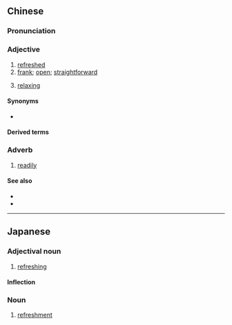 ==Chinese==
{{zh-forms}}

===Pronunciation===
{{zh-pron
|m=shuǎngkuài,tl=y
|c=song2 faai3
|h=pfs=sóng-khoai
|mn=sóng-khoài
|cat=a
}}

===Adjective===
{{zh-adj}}

# [[refreshed]]
# [[frank]]; [[open]]; [[straightforward]]
# {{lb|zh|Min Nan}} [[relaxing]]

====Synonyms====
* {{sense|frank}}
{{zh-syn-saurus|直爽}}

====Derived terms====
{{zh-der|不爽快|乾脆爽快}}

===Adverb===
{{zh-adv}}

# [[readily]]

====See also====
* {{zh-l|舒服}}
* {{zh-l|舒坦}}

{{zh-cat|Advanced}}

----

==Japanese==
{{ja-kanjitab|そう|かい|yomi=on}}

===Adjectival noun===
{{ja-adj|infl=な|そうかい}}

# [[refreshing]]

====Inflection====
{{ja-na|そうかい}}

===Noun===
{{ja-noun|そうかい}}

# [[refreshment]]